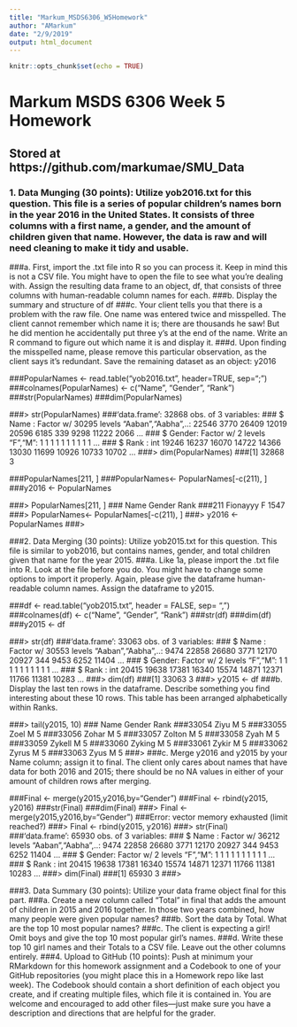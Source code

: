 ```yaml
---
title: "Markum_MSDS6306_W5Homework"
author: "AMarkum"
date: "2/9/2019"
output: html_document
---
```


```r
knitr::opts_chunk$set(echo = TRUE)
```
# Markum MSDS 6306 Week 5 Homework

## Stored at https://github.com/markumae/SMU_Data

### 1.	Data Munging (30 points): Utilize yob2016.txt for this question. This file is a series of popular children’s names born in the year 2016 in the United States.  It consists of three columns with a first name, a gender, and the amount of children given that name.  However, the data is raw and will need cleaning to make it tidy and usable.
###a.	First, import the .txt file into R so you can process it.  Keep in mind this is not a CSV file.  You might have to open the file to see what you’re dealing with.  Assign the resulting data frame to an object, df, that consists of three columns with human-readable column names for each.
###b.	Display the summary and structure of df
###c.	Your client tells you that there is a problem with the raw file.  One name was entered twice and misspelled.  The client cannot remember which name it is; there are thousands he saw! But he did mention he accidentally put three y’s at the end of the name.  Write an R command to figure out which name it is and display it.
###d.	Upon finding the misspelled name, please remove this particular observation, as the client says it’s redundant.  Save the remaining dataset as an object: y2016 

###PopularNames <- read.table("yob2016.txt", header=TRUE, sep=";")
###colnames(PopularNames) <- c("Name", "Gender", "Rank")
###str(PopularNames)
###dim(PopularNames)

###> str(PopularNames)
###'data.frame':	32868 obs. of  3 variables:
### $ Name  : Factor w/ 30295 levels "Aaban","Aabha",..: 22546 3770 26409 12019 20596 6185 339 9298 11222 2066 ...
### $ Gender: Factor w/ 2 levels "F","M": 1 1 1 1 1 1 1 1 1 1 ...
### $ Rank  : int  19246 16237 16070 14722 14366 13030 11699 10926 10733 10702 ...
###> dim(PopularNames)
###[1] 32868     3

###PopularNames[211, ]
###PopularNames<- PopularNames[-c(211), ]
###y2016 <- PopularNames

###> PopularNames[211, ]
###        Name Gender Rank
###211 Fionayyy      F 1547
###> PopularNames<- PopularNames[-c(211), ]
###> y2016 <- PopularNames
###>

###2.	Data Merging (30 points): Utilize yob2015.txt for this question.  This file is similar to yob2016, but contains names, gender, and total children given that name for the year 2015.
###a.	Like 1a, please import the .txt file into R.  Look at the file before you do.  You might have to change some options to import it properly.  Again, please give the dataframe human-readable column names.  Assign the dataframe to y2015.  

###df <- read.table("yob2015.txt", header = FALSE, sep= ",")
###colnames(df) <- c("Name", "Gender", "Rank")
###str(df)
###dim(df)
###y2015 <- df

###> str(df)
###'data.frame':	33063 obs. of  3 variables:
### $ Name  : Factor w/ 30553 levels "Aaban","Aabha",..: 9474 22858 26680 3771 12170 20927 344 9453 6252 11404 ...
### $ Gender: Factor w/ 2 levels "F","M": 1 1 1 1 1 1 1 1 1 1 ...
### $ Rank  : int  20415 19638 17381 16340 15574 14871 12371 11766 11381 10283 ...
###> dim(df)
###[1] 33063     3
###> y2015 <- df
###b.	Display the last ten rows in the dataframe.  Describe something you find interesting about these 10 rows. This table has been arranged alphabetically within Ranks.

###> tail(y2015, 10)
###        Name Gender Rank
###33054   Ziyu      M    5
###33055   Zoel      M    5
###33056  Zohar      M    5
###33057 Zolton      M    5
###33058   Zyah      M    5
###33059 Zykell      M    5
###33060 Zyking      M    5
###33061  Zykir      M    5
###33062  Zyrus      M    5
###33063   Zyus      M    5
###>
###c.	Merge y2016 and y2015 by your Name column; assign it to final.  The client only cares about names that have data for both 2016 and 2015; there should be no NA values in either of your amount of children rows after merging.

###Final <- merge(y2015,y2016,by="Gender")
###Final <- rbind(y2015, y2016)
###str(Final)
###dim(Final)
###> Final <- merge(y2015,y2016,by="Gender")
###Error: vector memory exhausted (limit reached?)
###> Final <- rbind(y2015, y2016)
###> str(Final)
###'data.frame':	65930 obs. of  3 variables:
### $ Name  : Factor w/ 36212 levels "Aaban","Aabha",..: 9474 22858 26680 3771 12170 20927 344 9453 6252 11404 ...
### $ Gender: Factor w/ 2 levels "F","M": 1 1 1 1 1 1 1 1 1 1 ...
### $ Rank  : int  20415 19638 17381 16340 15574 14871 12371 11766 11381 10283 ...
###> dim(Final)
###[1] 65930     3
###>

###3.	Data Summary (30 points): Utilize your data frame object final for this part.
###a.	Create a new column called “Total” in final that adds the amount of children in 2015 and 2016 together.  In those two years combined, how many people were given popular names?
###b.	Sort the data by Total.  What are the top 10 most popular names?
###c.	The client is expecting a girl!  Omit boys and give the top 10 most popular girl’s names.
###d.	Write these top 10 girl names and their Totals to a CSV file.  Leave out the other columns entirely.
###4.	Upload to GitHub (10 points): Push at minimum your RMarkdown for this homework assignment and a Codebook to one of your GitHub repositories (you might place this in a Homework repo like last week).  The Codebook should contain a short definition of each object you create, and if creating multiple files, which file it is contained in.  You are welcome and encouraged to add other files—just make sure you have a description and directions that are helpful for the grader.



